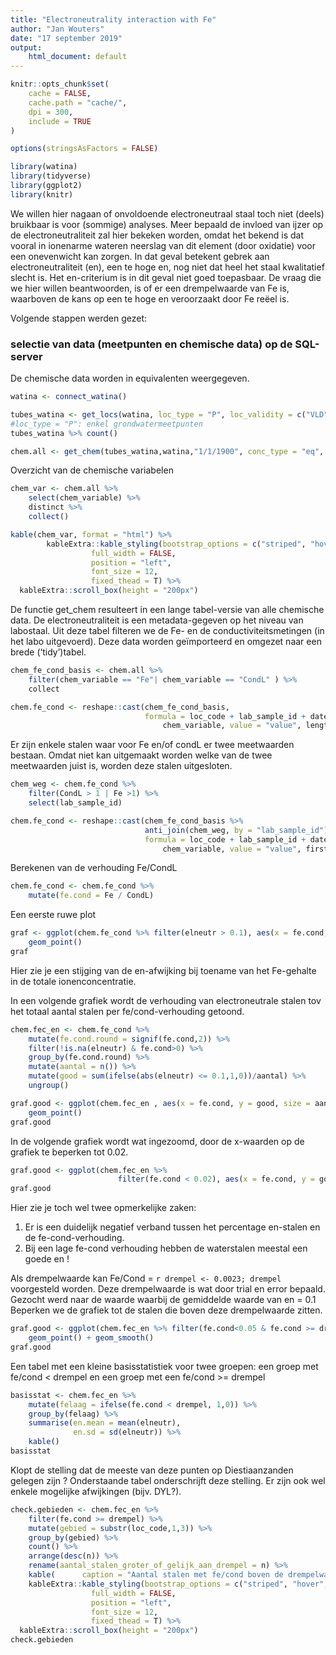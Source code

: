 ```yaml
---
title: "Electroneutrality interaction with Fe"
author: "Jan Wouters"
date: "17 september 2019"
output: 
    html_document: default
---
```


```r
knitr::opts_chunk$set(
	cache = FALSE,
	cache.path = "cache/",
	dpi = 300,
	include = TRUE
)

options(stringsAsFactors = FALSE)

library(watina)
library(tidyverse)
library(ggplot2)
library(knitr)

```
We willen hier nagaan of onvoldoende electroneutraal staal toch niet (deels) bruikbaar is voor (sommige) analyses. Meer bepaald de invloed van ijzer op de electroneutraliteit zal hier bekeken worden, omdat het bekend is dat vooral in ionenarme wateren neerslag van dit element (door oxidatie) voor een onevenwicht kan zorgen. In dat geval betekent gebrek aan electroneutraliteit (en), een te hoge en,  nog niet dat heel het staal kwalitatief slecht is. Het en-criterium is in dit geval niet goed toepasbaar. 
De vraag die we hier willen beantwoorden, is of er een drempelwaarde van Fe is, waarboven de kans op een te hoge en veroorzaakt door Fe reëel is. 

Volgende stappen werden gezet:

### selectie van data (meetpunten en chemische data) op de SQL-server

De chemische data worden in equivalenten weergegeven.
```r
watina <- connect_watina()

tubes_watina <- get_locs(watina, loc_type = "P", loc_validity = c("VLD", "ENT"), collect = FALSE)
#loc_type = "P": enkel grondwatermeetpunten
tubes_watina %>% count()

chem.all <- get_chem(tubes_watina,watina,"1/1/1900", conc_type = "eq", collect = FALSE, strict_en = FALSE, en_range = c(-1, 1))

```

Overzicht van de chemische variabelen
```r
chem_var <- chem.all %>%
    select(chem_variable) %>%
    distinct %>%
    collect()

kable(chem_var, format = "html") %>% 
        kableExtra::kable_styling(bootstrap_options = c("striped", "hover", "condensed", "responsive"), 
                  full_width = FALSE, 
                  position = "left",
                  font_size = 12,
                  fixed_thead = T) %>%
  kableExtra::scroll_box(height = "200px") 
```

De functie get_chem resulteert in een lange tabel-versie van alle chemische data. De electroneutraliteit is een metadata-gegeven op het niveau van labostaal.
Uit deze tabel filteren we de Fe- en de conductiviteitsmetingen (in het labo uitgevoerd). Deze data worden geïmporteerd en omgezet naar een brede  ('tidy')tabel.

```r

chem_fe_cond_basis <- chem.all %>%
    filter(chem_variable == "Fe"| chem_variable == "CondL" ) %>% 
    collect

```

```r
chem.fe_cond <- reshape::cast(chem_fe_cond_basis,
                              formula = loc_code + lab_sample_id + date + elneutr~
                                  chem_variable, value = "value", length)
```

Er zijn enkele stalen waar voor Fe en/of condL er twee meetwaarden bestaan. Omdat niet kan uitgemaakt worden welke van de twee meetwaarden juist is, worden deze stalen uitgesloten.

```r
chem_weg <- chem.fe_cond %>%
    filter(CondL > 1 | Fe >1) %>%
    select(lab_sample_id)

chem.fe_cond <- reshape::cast(chem_fe_cond_basis %>%
                              anti_join(chem_weg, by = "lab_sample_id"),
                              formula = loc_code + lab_sample_id + date +elneutr~
                                  chem_variable, value = "value", first)

```

Berekenen van de verhouding Fe/CondL

```r
chem.fe_cond <- chem.fe_cond %>%
    mutate(fe.cond = Fe / CondL)
```
Een eerste ruwe plot
```r
graf <- ggplot(chem.fe_cond %>% filter(elneutr > 0.1), aes(x = fe.cond, y = elneutr)) +
    geom_point()
graf
```
Hier zie je een stijging van de en-afwijking bij toename van het Fe-gehalte in de totale ionenconcentratie.

In een volgende grafiek wordt de verhouding van electroneutrale stalen tov het totaal aantal stalen per fe/cond-verhouding getoond. 

```r
chem.fec_en <- chem.fe_cond %>%
    mutate(fe.cond.round = signif(fe.cond,2)) %>%
    filter(!is.na(elneutr) & fe.cond>0) %>%
    group_by(fe.cond.round) %>%
    mutate(aantal = n()) %>%
    mutate(good = sum(ifelse(abs(elneutr) <= 0.1,1,0))/aantal) %>%
    ungroup()

graf.good <- ggplot(chem.fec_en , aes(x = fe.cond, y = good, size = aantal)) +
    geom_point()
graf.good

```
In de volgende grafiek wordt wat ingezoomd, door de x-waarden op de grafiek te beperken tot 0.02.
```r
graf.good <- ggplot(chem.fec_en %>% 
                        filter(fe.cond < 0.02), aes(x = fe.cond, y = good, size = aantal)) + geom_point() + geom_smooth()
graf.good
```

Hier zie je toch wel twee opmerkelijke zaken:

1. Er is een duidelijk negatief verband tussen het percentage en-stalen en de fe-cond-verhouding.
1. Bij een lage fe-cond verhouding hebben de waterstalen meestal een goede en !

Als drempelwaarde kan Fe/Cond = `r drempel <- 0.0023; drempel` voorgesteld worden. Deze drempelwaarde is wat door trial en error bepaald. Gezocht werd naar de waarde waarbij de gemiddelde waarde van en = 0.1
Beperken we de grafiek tot de stalen die boven deze drempelwaarde zitten.
```r
graf.good <- ggplot(chem.fec_en %>% filter(fe.cond<0.05 & fe.cond >= drempel), aes(x= fe.cond, y = good, size = aantal)) +
    geom_point() + geom_smooth()
graf.good
```
Een tabel met een kleine basisstatistiek voor twee groepen: een groep met fe/cond < drempel en een groep met een fe/cond >= drempel
```r
basisstat <- chem.fec_en %>%
    mutate(felaag = ifelse(fe.cond < drempel, 1,0)) %>%
    group_by(felaag) %>%
    summarise(en.mean = mean(elneutr),
              en.sd = sd(elneutr)) %>% 
    kable()
basisstat
```

Klopt de stelling dat de meeste van deze punten op Diestiaanzanden gelegen zijn ?
Onderstaande tabel onderschrijft deze stelling. Er zijn ook wel enkele mogelijke afwijkingen (bijv. DYL?).


```r
check.gebieden <- chem.fec_en %>%
    filter(fe.cond >= drempel) %>%
    mutate(gebied = substr(loc_code,1,3)) %>%
    group_by(gebied) %>%
    count() %>%
    arrange(desc(n)) %>% 
    rename(aantal_stalen_groter_of_gelijk_aan_drempel = n) %>% 
    kable(      caption = "Aantal stalen met fe/cond boven de drempelwaarde ", format = "html") %>% 
    kableExtra::kable_styling(bootstrap_options = c("striped", "hover", "condensed", "responsive"), 
                  full_width = FALSE, 
                  position = "left",
                  font_size = 12,
                  fixed_thead = T) %>%
  kableExtra::scroll_box(height = "200px") 
check.gebieden
```

